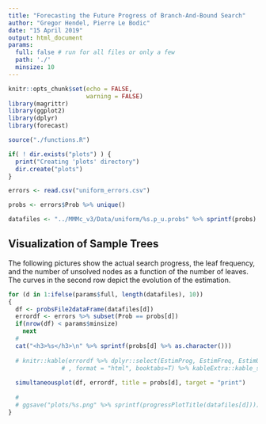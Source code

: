 ```yaml
---
title: "Forecasting the Future Progress of Branch-And-Bound Search"
author: "Gregor Hendel, Pierre Le Bodic"
date: "15 April 2019"
output: html_document
params:
  full: false # run for all files or only a few
  path: './'
  minsize: 10
---
```


```r
knitr::opts_chunk$set(echo = FALSE,
                      warning = FALSE)
library(magrittr)
library(ggplot2)
library(dplyr)
library(forecast)

source("./functions.R")

if( ! dir.exists("plots") ) {
  print("Creating 'plots' directory")
  dir.create("plots")
}

errors <- read.csv("uniform_errors.csv")

probs <- errors$Prob %>% unique()

datafiles <- "../MMMc_v3/Data/uniform/%s.p_u.probs" %>% sprintf(probs)

```

## Visualization of Sample Trees

The following pictures show the actual search progress, the leaf frequency, and the number of unsolved nodes as a function of the number of leaves.
The curves in the second row depict the evolution of the estimation.


```r

for (d in 1:ifelse(params$full, length(datafiles), 10))
{
  df <- probsFile2dataFrame(datafiles[d])
  errordf <- errors %>% subset(Prob == probs[d])
  if(nrow(df) < params$minsize)
    next
  # 
  cat("<h3>%s</h3>\n" %>% sprintf(probs[d] %>% as.character()))
  
  # knitr::kable(errordf %>% dplyr::select(EstimProg, EstimFreq, EstimUns, ErrorProg, ErrorFreq, ErrorUns, Actual, Current, Leaves, Level, Method)
               # , format = "html", booktabs=T) %>% kableExtra::kable_styling() %>% print() 
  
  simultaneousplot(df, errordf, title = probs[d], target = "print")
  
  # 
  # ggsave("plots/%s.png" %>% sprintf(progressPlotTitle(datafiles[d])))
}
```



